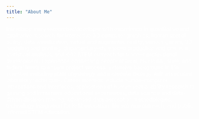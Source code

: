 ```yaml
---
title: "About Me"
---
```

<head>
<style>
body {
    /*background-image: url("graphics/img/palms.jpg");*/
    color:#ffffff;
    background: #eee; /* For browsers that do not support gradients */
    background: -webkit-linear-gradient(rgba(190,60,90,0) , rgba(250,190,115,0));  /* For Safari 5.1 to 6.0 */
    background: -o-linear-gradient(rgba(190,60,90,0), rgba(250,190,115,0));       /* For Opera 11.1 to 12.0 */
    background: -moz-linear-gradient(rgba(190,60,90,0), rgba(250,190,115,0));     /* For Firefox 3.6 to 15 */
    background: linear-gradient(rgba(190,60,90,0) , rgba(250,190,115,0));      /* Standard syntax */
}
</style>
</head>

Interdisciplinary researcher/developer with experience in quantitative and qualitative research for interactive 3D computer graphics, human spatial ability, data        visualization, virtual and augmented reality, serious games, 3D modeling and printing, documentary-style video production and direction, statistical analysis, and       K-12 STEM outreach for teacher professional development. Experience connecting people at local, municipal, state, and federal levels to ensure project success.          Extensive background in life sciences including plant physiology and molecular biology with associated laboratory techniques. Career interests include human-computer    interactions and interfaces, applications of human spatial ability research to gaming and immersive educational experiences, data science and data-driven decision       making, advanced data perception methodologies, technology integration for K-12 education, life science outreach, and public informal STEM education.


